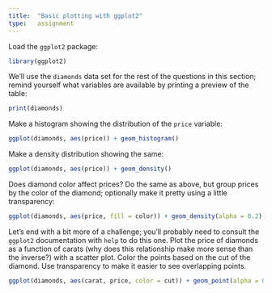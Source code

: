 ```yaml
---
title:  "Basic plotting with ggplot2"
type:   assignment
---
```


Load the `ggplot2` package:

```r
library(ggplot2)
```

We'll use the `diamonds` data set for the rest of the questions in this section; remind yourself what variables are available by printing a preview of the table:

```r
print(diamonds)
```

Make a histogram showing the distribution of the `price` variable:

```r
ggplot(diamonds, aes(price)) + geom_histogram()
```

Make a density distribution showing the same:

```r
ggplot(diamonds, aes(price)) + geom_density()
```

Does diamond color affect prices?  Do the same as above, but group prices by the color of the diamond; optionally make it pretty using a little transparency:

```r
ggplot(diamonds, aes(price, fill = color)) + geom_density(alpha = 0.2)
```

Let's end with a bit more of a challenge; you'll probably need to consult the `ggplot2` documentation with `help` to do this one.  Plot the price of diamonds as a function of carats (why does this relationship make more sense than the inverse?) with a scatter plot.  Color the points based on the cut of the diamond.  Use transparency to make it easier to see overlapping points.

```r
ggplot(diamonds, aes(carat, price, color = cut)) + geom_point(alpha = 0.3)
```

